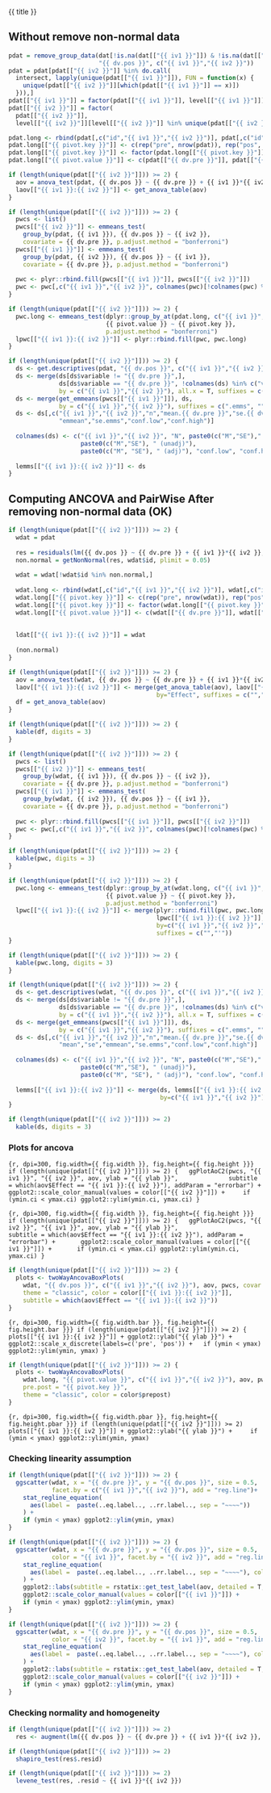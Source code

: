 
{{ title }}

## Without remove non-normal data

```r
pdat = remove_group_data(dat[!is.na(dat[["{{ iv1 }}"]]) & !is.na(dat[["{{ iv2 }}"]]),],
                         "{{ dv.pos }}", c("{{ iv1 }}","{{ iv2 }}"))
pdat = pdat[pdat[["{{ iv2 }}"]] %in% do.call(
  intersect, lapply(unique(pdat[["{{ iv1 }}"]]), FUN = function(x) {
    unique(pdat[["{{ iv2 }}"]][which(pdat[["{{ iv1 }}"]] == x)])
  })),]
pdat[["{{ iv1 }}"]] = factor(pdat[["{{ iv1 }}"]], level[["{{ iv1 }}"]])
pdat[["{{ iv2 }}"]] = factor(
  pdat[["{{ iv2 }}"]],
  level[["{{ iv2 }}"]][level[["{{ iv2 }}"]] %in% unique(pdat[["{{ iv2 }}"]])])

pdat.long <- rbind(pdat[,c("id","{{ iv1 }}","{{ iv2 }}")], pdat[,c("id","{{ iv1 }}","{{ iv2 }}")])
pdat.long[["{{ pivot.key }}"]] <- c(rep("pre", nrow(pdat)), rep("pos", nrow(pdat)))
pdat.long[["{{ pivot.key }}"]] <- factor(pdat.long[["{{ pivot.key }}"]], c("pre","pos"))
pdat.long[["{{ pivot.value }}"]] <- c(pdat[["{{ dv.pre }}"]], pdat[["{{ dv.pos }}"]])

if (length(unique(pdat[["{{ iv2 }}"]])) >= 2) {
  aov = anova_test(pdat, {{ dv.pos }} ~ {{ dv.pre }} + {{ iv1 }}*{{ iv2 }})
  laov[["{{ iv1 }}:{{ iv2 }}"]] <- get_anova_table(aov)
}
```

```r
if (length(unique(pdat[["{{ iv2 }}"]])) >= 2) {
  pwcs <- list()
  pwcs[["{{ iv2 }}"]] <- emmeans_test(
    group_by(pdat, {{ iv1 }}), {{ dv.pos }} ~ {{ iv2 }},
    covariate = {{ dv.pre }}, p.adjust.method = "bonferroni")
  pwcs[["{{ iv1 }}"]] <- emmeans_test(
    group_by(pdat, {{ iv2 }}), {{ dv.pos }} ~ {{ iv1 }},
    covariate = {{ dv.pre }}, p.adjust.method = "bonferroni")
  
  pwc <- plyr::rbind.fill(pwcs[["{{ iv1 }}"]], pwcs[["{{ iv2 }}"]])
  pwc <- pwc[,c("{{ iv1 }}","{{ iv2 }}", colnames(pwc)[!colnames(pwc) %in% c("{{ iv1 }}","{{ iv2 }}")])]
}
```

```r
if (length(unique(pdat[["{{ iv2 }}"]])) >= 2) {
  pwc.long <- emmeans_test(dplyr::group_by_at(pdat.long, c("{{ iv1 }}","{{ iv2 }}")),
                           {{ pivot.value }} ~ {{ pivot.key }},
                           p.adjust.method = "bonferroni")
  lpwc[["{{ iv1 }}:{{ iv2 }}"]] <- plyr::rbind.fill(pwc, pwc.long)
}
```


```r
if (length(unique(pdat[["{{ iv2 }}"]])) >= 2) {
  ds <- get.descriptives(pdat, "{{ dv.pos }}", c("{{ iv1 }}","{{ iv2 }}"), covar = "{{ dv.pre }}")
  ds <- merge(ds[ds$variable != "{{ dv.pre }}",],
              ds[ds$variable == "{{ dv.pre }}", !colnames(ds) %in% c("variable")],
              by = c("{{ iv1 }}","{{ iv2 }}"), all.x = T, suffixes = c("", ".{{ dv.pre }}"))
  ds <- merge(get_emmeans(pwcs[["{{ iv1 }}"]]), ds,
              by = c("{{ iv1 }}","{{ iv2 }}"), suffixes = c(".emms", ""))
  ds <- ds[,c("{{ iv1 }}","{{ iv2 }}","n","mean.{{ dv.pre }}","se.{{ dv.pre }}","mean","se",
              "emmean","se.emms","conf.low","conf.high")]
  
  colnames(ds) <- c("{{ iv1 }}","{{ iv2 }}", "N", paste0(c("M","SE")," (pre)"),
                    paste0(c("M","SE"), " (unadj)"),
                    paste0(c("M", "SE"), " (adj)"), "conf.low", "conf.high")
  
  lemms[["{{ iv1 }}:{{ iv2 }}"]] <- ds
}
```

## Computing ANCOVA and PairWise After removing non-normal data (OK)

```r
if (length(unique(pdat[["{{ iv2 }}"]])) >= 2) {
  wdat = pdat 
  
  res = residuals(lm({{ dv.pos }} ~ {{ dv.pre }} + {{ iv1 }}*{{ iv2 }}, data = wdat))
  non.normal = getNonNormal(res, wdat$id, plimit = 0.05)
  
  wdat = wdat[!wdat$id %in% non.normal,]
  
  wdat.long <- rbind(wdat[,c("id","{{ iv1 }}","{{ iv2 }}")], wdat[,c("id","{{ iv1 }}","{{ iv2 }}")])
  wdat.long[["{{ pivot.key }}"]] <- c(rep("pre", nrow(wdat)), rep("pos", nrow(wdat)))
  wdat.long[["{{ pivot.key }}"]] <- factor(wdat.long[["{{ pivot.key }}"]], c("pre","pos"))
  wdat.long[["{{ pivot.value }}"]] <- c(wdat[["{{ dv.pre }}"]], wdat[["{{ dv.pos }}"]])
  
  
  ldat[["{{ iv1 }}:{{ iv2 }}"]] = wdat
  
  (non.normal)
}
```

```r
if (length(unique(pdat[["{{ iv2 }}"]])) >= 2) {
  aov = anova_test(wdat, {{ dv.pos }} ~ {{ dv.pre }} + {{ iv1 }}*{{ iv2 }})
  laov[["{{ iv1 }}:{{ iv2 }}"]] <- merge(get_anova_table(aov), laov[["{{ iv1 }}:{{ iv2 }}"]],
                                         by="Effect", suffixes = c("","'"))
  df = get_anova_table(aov)
}
```

```r
if (length(unique(pdat[["{{ iv2 }}"]])) >= 2) {
  kable(df, digits = 3)
}
```

```r
if (length(unique(pdat[["{{ iv2 }}"]])) >= 2) {
  pwcs <- list()
  pwcs[["{{ iv2 }}"]] <- emmeans_test(
    group_by(wdat, {{ iv1 }}), {{ dv.pos }} ~ {{ iv2 }},
    covariate = {{ dv.pre }}, p.adjust.method = "bonferroni")
  pwcs[["{{ iv1 }}"]] <- emmeans_test(
    group_by(wdat, {{ iv2 }}), {{ dv.pos }} ~ {{ iv1 }},
    covariate = {{ dv.pre }}, p.adjust.method = "bonferroni")
  
  pwc <- plyr::rbind.fill(pwcs[["{{ iv1 }}"]], pwcs[["{{ iv2 }}"]])
  pwc <- pwc[,c("{{ iv1 }}","{{ iv2 }}", colnames(pwc)[!colnames(pwc) %in% c("{{ iv1 }}","{{ iv2 }}")])]
}
```

```r
if (length(unique(pdat[["{{ iv2 }}"]])) >= 2) {
  kable(pwc, digits = 3)
}
```

```r
if (length(unique(pdat[["{{ iv2 }}"]])) >= 2) {
  pwc.long <- emmeans_test(dplyr::group_by_at(wdat.long, c("{{ iv1 }}","{{ iv2 }}")),
                           {{ pivot.value }} ~ {{ pivot.key }},
                           p.adjust.method = "bonferroni")
  lpwc[["{{ iv1 }}:{{ iv2 }}"]] <- merge(plyr::rbind.fill(pwc, pwc.long),
                                         lpwc[["{{ iv1 }}:{{ iv2 }}"]],
                                         by=c("{{ iv1 }}","{{ iv2 }}","term",".y.","group1","group2"),
                                         suffixes = c("","'"))
}
```

```r
if (length(unique(pdat[["{{ iv2 }}"]])) >= 2) {
  kable(pwc.long, digits = 3)
}
```

```r
if (length(unique(pdat[["{{ iv2 }}"]])) >= 2) {
  ds <- get.descriptives(wdat, "{{ dv.pos }}", c("{{ iv1 }}","{{ iv2 }}"), covar = "{{ dv.pre }}")
  ds <- merge(ds[ds$variable != "{{ dv.pre }}",],
              ds[ds$variable == "{{ dv.pre }}", !colnames(ds) %in% c("variable")],
              by = c("{{ iv1 }}","{{ iv2 }}"), all.x = T, suffixes = c("", ".{{ dv.pre }}"))
  ds <- merge(get_emmeans(pwcs[["{{ iv1 }}"]]), ds,
              by = c("{{ iv1 }}","{{ iv2 }}"), suffixes = c(".emms", ""))
  ds <- ds[,c("{{ iv1 }}","{{ iv2 }}","n","mean.{{ dv.pre }}","se.{{ dv.pre }}",
              "mean","se","emmean","se.emms","conf.low","conf.high")]
  
  colnames(ds) <- c("{{ iv1 }}","{{ iv2 }}", "N", paste0(c("M","SE")," (pre)"),
                    paste0(c("M","SE"), " (unadj)"),
                    paste0(c("M", "SE"), " (adj)"), "conf.low", "conf.high")
  
  lemms[["{{ iv1 }}:{{ iv2 }}"]] <- merge(ds, lemms[["{{ iv1 }}:{{ iv2 }}"]],
                                          by=c("{{ iv1 }}","{{ iv2 }}"), suffixes = c("","'"))
}
```

```r
if (length(unique(pdat[["{{ iv2 }}"]])) >= 2)
  kable(ds, digits = 3)
```


### Plots for ancova

```{r, dpi=300, fig.width={{ fig.width }}, fig.height={{ fig.height }}}
if (length(unique(pdat[["{{ iv2 }}"]])) >= 2) {
  ggPlotAoC2(pwcs, "{{ iv1 }}", "{{ iv2 }}", aov, ylab = "{{ ylab }}",
             subtitle = which(aov$Effect == "{{ iv1 }}:{{ iv2 }}"), addParam = "errorbar") +
    ggplot2::scale_color_manual(values = color[["{{ iv2 }}"]]) +
    if (ymin.ci < ymax.ci) ggplot2::ylim(ymin.ci, ymax.ci)
}
```


```{r, dpi=300, fig.width={{ fig.width }}, fig.height={{ fig.height }}}
if (length(unique(pdat[["{{ iv2 }}"]])) >= 2) {
  ggPlotAoC2(pwcs, "{{ iv2 }}", "{{ iv1 }}", aov, ylab = "{{ ylab }}",
               subtitle = which(aov$Effect == "{{ iv1 }}:{{ iv2 }}"), addParam = "errorbar") +
      ggplot2::scale_color_manual(values = color[["{{ iv1 }}"]]) +
      if (ymin.ci < ymax.ci) ggplot2::ylim(ymin.ci, ymax.ci)
}
```


```r
if (length(unique(pdat[["{{ iv2 }}"]])) >= 2) {
  plots <- twoWayAncovaBoxPlots(
    wdat, "{{ dv.pos }}", c("{{ iv1 }}","{{ iv2 }}"), aov, pwcs, covar = "{{ dv.pre }}",
    theme = "classic", color = color[["{{ iv1 }}:{{ iv2 }}"]],
    subtitle = which(aov$Effect == "{{ iv1 }}:{{ iv2 }}"))
}
```

```{r, dpi=300, fig.width={{ fig.width.bar }}, fig.height={{ fig.height.bar }}}
if (length(unique(pdat[["{{ iv2 }}"]])) >= 2) {
  plots[["{{ iv1 }}:{{ iv2 }}"]] + ggplot2::ylab("{{ ylab }}") +
  ggplot2::scale_x_discrete(labels=c('pre', 'pos')) +
  if (ymin < ymax) ggplot2::ylim(ymin, ymax)
}
```


```r
if (length(unique(pdat[["{{ iv2 }}"]])) >= 2) {
  plots <- twoWayAncovaBoxPlots(
    wdat.long, "{{ pivot.value }}", c("{{ iv1 }}","{{ iv2 }}"), aov, pwc.long,
    pre.post = "{{ pivot.key }}",
    theme = "classic", color = color$prepost)
}
```

```{r, dpi=300, fig.width={{ fig.width.pbar }}, fig.height={{ fig.height.pbar }}}
if (length(unique(pdat[["{{ iv2 }}"]])) >= 2) 
  plots[["{{ iv1 }}:{{ iv2 }}"]] + ggplot2::ylab("{{ ylab }}") +
    if (ymin < ymax) ggplot2::ylim(ymin, ymax)
```


### Checking linearity assumption

```r
if (length(unique(pdat[["{{ iv2 }}"]])) >= 2) {
  ggscatter(wdat, x = "{{ dv.pre }}", y = "{{ dv.pos }}", size = 0.5,
            facet.by = c("{{ iv1 }}","{{ iv2 }}"), add = "reg.line")+
    stat_regline_equation(
      aes(label =  paste(..eq.label.., ..rr.label.., sep = "~~~~"))
    ) +
    if (ymin < ymax) ggplot2::ylim(ymin, ymax)
}
```

```r
if (length(unique(pdat[["{{ iv2 }}"]])) >= 2) {
  ggscatter(wdat, x = "{{ dv.pre }}", y = "{{ dv.pos }}", size = 0.5,
            color = "{{ iv1 }}", facet.by = "{{ iv2 }}", add = "reg.line")+
    stat_regline_equation(
      aes(label =  paste(..eq.label.., ..rr.label.., sep = "~~~~"), color = {{ iv1 }})
    ) +
    ggplot2::labs(subtitle = rstatix::get_test_label(aov, detailed = T, row = which(aov$Effect == "{{ iv1 }}:{{ iv2 }}"))) +
    ggplot2::scale_color_manual(values = color[["{{ iv1 }}"]]) +
    if (ymin < ymax) ggplot2::ylim(ymin, ymax)
}
```


```r
if (length(unique(pdat[["{{ iv2 }}"]])) >= 2) {
  ggscatter(wdat, x = "{{ dv.pre }}", y = "{{ dv.pos }}", size = 0.5,
            color = "{{ iv2 }}", facet.by = "{{ iv1 }}", add = "reg.line")+
    stat_regline_equation(
      aes(label =  paste(..eq.label.., ..rr.label.., sep = "~~~~"), color = {{ iv2 }})
    ) +
    ggplot2::labs(subtitle = rstatix::get_test_label(aov, detailed = T, row = which(aov$Effect == "{{ iv1 }}:{{ iv2 }}"))) +
    ggplot2::scale_color_manual(values = color[["{{ iv2 }}"]]) +
    if (ymin < ymax) ggplot2::ylim(ymin, ymax)
}
```

### Checking normality and homogeneity

```r
if (length(unique(pdat[["{{ iv2 }}"]])) >= 2) 
  res <- augment(lm({{ dv.pos }} ~ {{ dv.pre }} + {{ iv1 }}*{{ iv2 }}, data = wdat))
```

```r
if (length(unique(pdat[["{{ iv2 }}"]])) >= 2)
  shapiro_test(res$.resid)
```

```r
if (length(unique(pdat[["{{ iv2 }}"]])) >= 2) 
  levene_test(res, .resid ~ {{ iv1 }}*{{ iv2 }})
```


